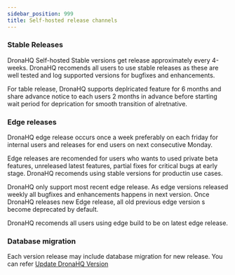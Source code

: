 ```yaml
---
sidebar_position: 999
title: Self-hosted release channels
---
```


### Stable Releases

DronaHQ Self-hosted Stable versions get release approximately every 4-weeks. DronaHQ recomends all users to use stable releases as these are well tested and log supported versions for bugfixes and enhancements.

For table release, DronaHQ supports deplricated feature for 6 months and share advance notice to each users 2  months in advance before starting wait period for deprication for smooth transition of alretnative.



### Edge releases

DronaHQ edge release occurs once a week preferably on each friday for internal users and releases for end users on next consecutive Monday.

Edge releases are recomended for users who wants to used private beta features, unreleased latest features, partial fixes for critical bugs at early stage. DronaHQ recomends using stable versions for productin use cases.

DronaHQ only support most recent edge release. As edge versions released weekly all bugfixes and enhancements happens in next version. Once DronaHQ releases new Edge release, all old previous edge version s become deprecated by default.

DronaHQ recomends all users using edge build to be on latest edge release.

### Database migration

Each version release may include database migration for new release. You can refer [Update DronaHQ Version](https://docs.dronahq.com/self-hosted-deployment/update-dronahq-to-latest/)

